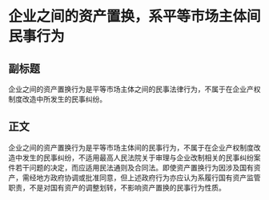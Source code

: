 # 企业之间的资产置换，系平等市场主体间民事行为
## 副标题
企业之间的资产置换行为是平等市场主体之间的民事法律行为，不属于在企业产权制度改造中所发生的民事纠纷。
## 正文
企业之间的资产置换行为是平等市场主体间的民事行为，不属于在企业产权制度改造中发生的民事纠纷，不适用最高人民法院关于审理与企业改制相关的民事纠纷案件若干问题的决定，而应适用民法通则及合同法。即使资产置换行为因涉及国有资产，需经地方政府协调或批准同意，但上述政府行为亦应认为系履行国有资产监管职责，不是对国有资产的调整划转，不影响资产置换的民事行为性质。